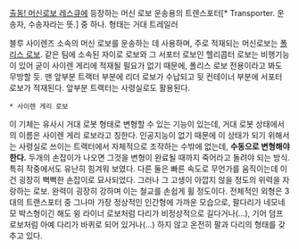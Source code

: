 [[출동! 머신로보 레스큐]]에 등장하는 머신 로보 운송용의 트렌스포터[* Transporter. 운송자, 수송자라는 뜻.] 중 하나. 형태는 거대 트레일러

블루 사이렌즈 소속의 머신 로보를 운송하는 데 사용하며, 주로 적재되는 머신로보는 [[폴리스 로보]]. 같은 팀에 소속된 자이로 로보와 그 서포터 로보인 헬리콥터 로보는 비행기능이 있어 굳이 사이렌 게리에 적재될 필요가 없기 때문에, 폴리스 로보 전용이라고 봐도 무방할 듯. 맨 앞부분 트랙터 부분에 리더 로보가 수납되고 뒷 컨테이너 부분에 서포터 로보가 적재된다. 앞부분 트랙터는 사령실로도 활용된다.

 * 사이렌 게리 로보

이 기체는 유사시 거대 로봇 형태로 변형할 수 있는 기능이 있는데, 거대 로봇 상태에서의 이름은 사이렌 게리 로보라고 칭한다. 인공지능이 없기 때문에 이 상태가 되기 위해서는 사령실로 쓰이는 트랙터에서 자체적으로 조작하는 수밖에 없는데, '''수동으로 변형해야 한다.''' 두개의 손잡이가 나오면 그것을 변형이 완료될 때까지 죽어라고 돌려야 되는 방식. 특히 작중에서도 유난히 힘겨워 보였다. 다른 둘은 빠른 속도로 무언가를 움직이는데 이건 굉장히 뻑뻑한 손잡이로 묘사되었다. 그러나 그 고생이 아깝지 않을 정도의 위력을 자랑하는 로보. 완력이 굉장히 강하며 이는 철교를 손쉽게 휠 정도이다. 전체적인 외형은 3대의 트랜스포터 중 그나마 가장 정상적인 인간형에 가까운 모습으로, 팔다리가 네모네모 박스형이긴 해도 윙 라이너 로보처럼 다리가 비정상적으로 길다거나(...), 기어 덤프 로보처럼 아예 다리가 바퀴로 되어 있거나(...) 하지 않고 온전히 팔과 다리의 형태를 갖추고 있다.
